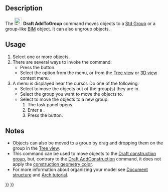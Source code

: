 <languages/>

<div class="mw-translate-fuzzy">
{{Docnav
|[[Draft_ToggleDisplayMode/pt-br|Modo de exibição comutável]]
|[[Draft_SelectGroup/pt-br|Selecione o conteúdo do grupo]]
|[[Draft_Workbench/pt-br|Draft]]
|IconL=Draft_ToggleDisplayMode.svg
|IconR=Draft_SelectGroup.svg
|IconC=Workbench_Draft.svg
}}
</div>

{{GuiCommand
|Name=Draft AddToGroup
|MenuLocation=Utilities → Move to group...
|Workbenches=[[Draft_Workbench|Draft]]
|SeeAlso=[[Std_Group|Std Group]], [[Draft_AddNamedGroup|Draft AddNamedGroup]], [[Draft_AddConstruction|Draft AddConstruction]], [[Draft_AutoGroup|Draft AutoGroup]]
}}

==Description==

The [[Image:Draft_AddToGroup.svg|24px]] '''Draft AddToGroup''' command moves objects to a [[Std_Group|Std Group]] or a group-like [[BIM_Workbench|BIM]] object. It can also ungroup objects.

==Usage==

# Select one or more objects.
# There are several ways to invoke the command:
#* Press the {{Button|[[Image:Draft_AddToGroup.svg|16px]] [[Draft_AddToGroup|Move to group...]]}} button.
#* Select the {{MenuCommand|Utilities → [[Image:Draft_AddToGroup.svg|16px]] Move to group...}} option from the menu, or from the [[Tree_view|Tree view]] or [[3D_view|3D view]] context menu.
# A menu is displayed near the cursor. Do one of the following:
#* Select {{MenuCommand|Ungroup}} to move the objects out of the group(s) they are in.
#* Select the group you want to move the objects to.
#* Select {{MenuCommand|+ Add new group}} to move the objects to a new group:
#*# The {{MenuCommand|Add group}} task panel opens.
#*# Enter a {{MenuCommand|Group name}}.
#*# Press the {{Button|OK}} button.

==Notes==

* Objects can also be moved to a group by drag and dropping them on the group in the [[Tree_view|Tree view]].
* This command can be used to move objects to the [[Draft_ToggleConstructionMode|Draft construction group]], but, contrary to the [[Draft_AddConstruction|Draft AddConstruction]] command, it does not apply the [[Draft_ToggleConstructionMode#Preferences|construction geometry color]].
* For more information about organizing your model see [[Document_structure|Document structure]] and [[Arch_tutorial#Organizing_your_model|Arch tutorial]].


<div class="mw-translate-fuzzy">
{{Docnav
|[[Draft_ToggleDisplayMode/pt-br|Modo de exibição comutável]]
|[[Draft_SelectGroup/pt-br|Selecione o conteúdo do grupo]]
|[[Draft_Workbench/pt-br|Draft]]
|IconL=Draft_ToggleDisplayMode.svg
|IconR=Draft_SelectGroup.svg
|IconC=Workbench_Draft.svg
}}
</div>

{{Draft Tools navi{{#translation:}}}}
{{Userdocnavi{{#translation:}}}}